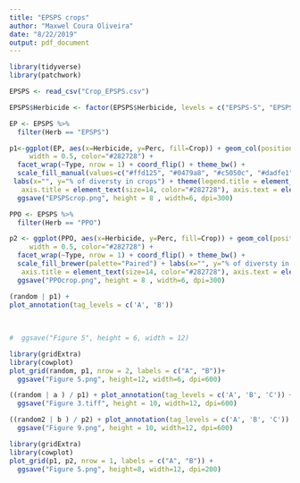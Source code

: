 ```yaml
---
title: "EPSPS crops"
author: "Maxwel Coura Oliveira"
date: "8/22/2019"
output: pdf_document
---
```


```r
library(tidyverse)
library(patchwork)
```



```r
EPSPS <- read_csv("Crop_EPSPS.csv")
```


```r
EPSPS$Herbicide <- factor(EPSPS$Herbicide, levels = c("EPSPS-S", "EPSPS-RS", "EPSPS-R", "PPO-S", "PPO-RS", "PPO-R"), labels = c("glyphosate-susceptible", "glyphosate-segregating", "glyphosate-resistant", "PPO-Susceptible", "PPO-Segregating", "PPO-Resistant"))
```



```r
EP <- EPSPS %>% 
  filter(Herb == "EPSPS")

p1<-ggplot(EP, aes(x=Herbicide, y=Perc, fill=Crop)) + geom_col(position = "stack",
     width = 0.5, color="#282728") + 
  facet_wrap(~Type, nrow = 1) + coord_flip() + theme_bw() +
  scale_fill_manual(values=c("#ffd125", "#0479a8", "#c5050c", "#dadfe1", "#bfd46d", "#13294b")) +
 labs(x="", y="% of diversty in crops") + theme(legend.title = element_text(size=12, face = "bold"), strip.text = element_text(size=13, face="bold"),  panel.grid = element_blank(),
   axis.title = element_text(size=14, color="#282728"), axis.text = element_text(size=13, color="#282728"), legend.text = element_text(size=12), legend.position = "right") +
  ggsave("EPSPScrop.png", height = 8 , width=6, dpi=300) 
```

```r
PPO <- EPSPS %>% 
  filter(Herb == "PPO")

p2 <- ggplot(PPO, aes(x=Herbicide, y=Perc, fill=Crop)) + geom_col(position = "stack",
     width = 0.5, color="#282728") + 
  facet_wrap(~Type, nrow = 1) + coord_flip() + theme_bw() +
  scale_fill_brewer(palette="Paired") + labs(x="", y="% of diversty in crops") + theme(legend.title = element_text(size=12, face = "bold"), strip.text = element_text(size=13, face="bold"),  panel.grid = element_blank(),
   axis.title = element_text(size=14, color="#282728"), axis.text = element_text(size=13, color="#282728"), legend.text = element_text(size=12), legend.position = "right") +
  ggsave("PPOcrop.png", height = 8 , width=6, dpi=300) 
```


```r
(random | p1) + 
plot_annotation(tag_levels = c('A', 'B')) 
  
  
  
#  ggsave("Figure 5", height = 6, width = 12)
```


```r
library(gridExtra)
library(cowplot)
plot_grid(random, p1, nrow = 2, labels = c("A", "B"))+
  ggsave("Figure 5.png", height=12, width=6, dpi=600)
```

```r
((random | a ) / p1) + plot_annotation(tag_levels = c('A', 'B', 'C')) +
  ggsave("Figure 3.tiff", height = 10, width=12, dpi=600)
```

```r
((random2 | b ) / p2) + plot_annotation(tag_levels = c('A', 'B', 'C')) +
  ggsave("Figure 9.png", height = 10, width=12, dpi=600)
```


```r
library(gridExtra)
library(cowplot)
plot_grid(p1, p2, nrow = 1, labels = c("A", "B")) +
  ggsave("Figure 5.png", height=8, width=12, dpi=200)
```